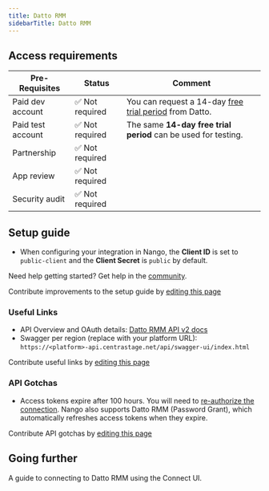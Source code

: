 ```yaml
---
title: Datto RMM
sidebarTitle: Datto RMM
---
```



<Overview />
<PreBuiltTooling />
<PreBuiltUseCases />

## Access requirements
| Pre-Requisites    | Status         | Comment                                                                 |
| ----------------- | -------------- | ----------------------------------------------------------------------- |
| Paid dev account  | ✅ Not required | You can request a 14-day [free trial period](https://www.datto.com/request/demo/) from Datto. |
| Paid test account | ✅ Not required | The same **14-day free trial period** can be used for testing.     |
| Partnership       | ✅ Not required |                                                                         |
| App review        | ✅ Not required |                                                                         |
| Security audit    | ✅ Not required |                                                                         |


## Setup guide

- When configuring your integration in Nango, the **Client ID** is set to `public-client` and the **Client Secret** is `public` by default.

<Tip>Need help getting started? Get help in the [community](https://nango.dev/slack).</Tip>

<Note>Contribute improvements to the setup guide by [editing this page](https://github.com/nangohq/nango/tree/master/docs/integrations/all/datto-rmm.mdx)</Note>

### Useful Links

- API Overview and OAuth details: [Datto RMM API v2 docs](https://rmm.datto.com/help/en/Content/2SETUP/APIv2.htm)
- Swagger per region (replace with your platform URL): `https://<platform>-api.centrastage.net/api/swagger-ui/index.html`

<Note>Contribute useful links by [editing this page](https://github.com/nangohq/nango/tree/master/docs/integrations/all/datto-rmm.mdx)</Note>

### API Gotchas

- Access tokens expire after 100 hours. You will need to [re-authorize the connection](/implementation-guides/api-auth/implement-api-auth#6-re-authorize-an-existing-connection). Nango also supports Datto RMM (Password Grant), which automatically refreshes access tokens when they expire.

<Note>Contribute API gotchas by [editing this page](https://github.com/nangohq/nango/tree/master/docs/integrations/all/datto-rmm.mdx)</Note>


## Going further

<Card title="Connect to Datto RMM" icon="link" href="/integrations/all/datto-rmm/connect" horizontal>
  A guide to connecting to Datto RMM using the Connect UI.
</Card>
